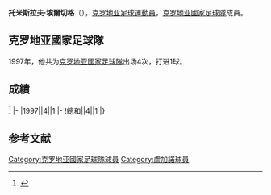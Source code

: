 {{blpsources|time=2017-01-22T10:39:32+00:00}}
{{expand|time=2017-01-22T10:39:32+00:00}}
{{Infobox football biography
|name=托米斯拉夫·埃爾切格
|image=
|fullname=Tomislav Erceg
|birth_date={{Birth date and age|1971|10|22}}
|cityofbirth=[[斯普利特|斯普利特]]
|countryofbirth=[[克罗地亚|克罗地亚]]
|height=
|position=[[前鋒_(足球)|前鋒]]
|currentclub=
|years=1990-1991<br/>1991-1995<br/>1995-1996<br/>1996<br/>1996<br/>1997<br/>1997-1998<br/>1998<br/>1999<br/>1999-2000<br/>2000-2001<br/>2001-2002<br/>2002-2003<br/>2003-2004<br/>2004-2005<br/>2005<br/>2006
|clubs=[[斯本尼克足球俱乐部|施比尼克]]<br/>[[夏德施普列特足球會|夏德]]<br/>[[盧加諾足球會|盧加諾]]<br/>[[蘇黎世草蜢足球俱樂部|草蜢]]<br/>[[杜伊斯堡迈德里希竞赛俱乐部|杜伊斯堡]]<br/>[[夏德施普列特足球會|夏德]]<br/>[[安科納足球俱樂部|安科納]]<br/>[[佩魯賈足球會|佩魯賈]]<br/>[[夏德施普列特足球會|夏德]]<br/>[[萊萬特體育聯盟|利雲特]]<br/>[[Kocaelispor|Kocaelispor]]<br/>[[夏德施普列特足球會|夏德]]<br/>[[廣島三箭|廣島三箭]]<br/>[[佩塔提克瓦工人足球俱乐部|彼達迪華夏普爾]]<br/>[[里耶卡足球俱乐部|列積卡]]<br/>[[格雷特霍夫體育會|格雷特霍夫]]<br/>[[夏德施普列特足球會|夏德]]
|caps(goals)=
|nationalyears=1997
|nationalteam=[[克罗地亚國家足球隊|克罗地亚]]
|nationalcaps(goals)=4 (1)
}}
'''托米斯拉夫·埃爾切格'''（{{Bd|1971年|10月22日||}}），[[克罗地亚|克罗地亚]][[足球|足球]][[運動員|運動員]]，[[克罗地亚國家足球隊|克罗地亚國家足球隊]]成員。

==克罗地亚國家足球隊==
1997年，他共为[[克罗地亚國家足球隊|克罗地亚國家足球隊]]出场4次，打进1球。

==成績==
<ref>{{Cite web |url=http://www.national-football-teams.com/player/10214/Tomislav_Erceg.html |title=National Football Teams |access-date=2017-01-22 |archive-date=2021-02-02 |archive-url=https://web.archive.org/web/20210202123337/https://www.national-football-teams.com/player/10214/Tomislav_Erceg.html |dead-url=no }}</ref>
{{Football player national team statistics|CRO}}
|-
|1997||4||1
|-
!總和||4||1
|}

==参考文献==
{{Reflist}}

{{Soccer-player-stub}}
{{DEFAULTSORT: Erceg, Tomislav}}
[[Category:克罗地亚國家足球隊球員|Category:克罗地亚國家足球隊球員]]
[[Category:盧加諾球員|Category:盧加諾球員]]